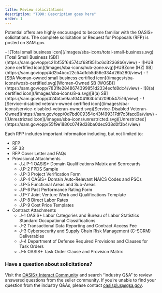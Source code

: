 ```yaml
---
title: Review solicitations
description: "TODO: Description goes here"
order: 1
---
```



Potential offers are highly encouraged to become familiar with the OASIS+ solicitations. The complete solicitation or Request for Proposals (RFP) is posted on SAM.gov.

<div class="oasis-2-column-image-list">
- ![Total small business icon](/images/sba-icons/total-small-business.svg) [Total Small Business (SB)](https://sam.gov/opp/c21bf55f64574cf68f851bc6d32368b6/view)
- ![HUB zone cerfified icon](/images/sba-icons/hub-zone.svg)[HUBZone (HZ) SB](https://sam.gov/opp/4d2b4bcc22c54dfcb5d56e334d26b280/view)
- ![SBA Woman-owned small business certified icon](/images/sba-icons/wosb-certified.svg)[Women-Owned SB (WOSB)](https://sam.gov/opp/7831fe2848674399851d2334ecfd8dc4/view)
- ![8(a) certified icon](/images/sba-icons/8-a.svg)[8(a) SB](https://sam.gov/opp/424bfae9aaf0404183bbfd209b547516/view)
- ![Service-disabled veteran-owned certified icon](/images/sba-icons/service-disabled-veteran-owned.svg)[Service-Disabled Veteran-Owned](https://sam.gov/opp/0d7bd009354c43f499317df7c3facd9a/view)
- ![Unrestricted icon](/images/sba-icons/unrestricted.svg)[Unrestricted](https://sam.gov/opp/55f9e1880c0749d38ba0dec938d0f3b4/view)
</div>

Each RFP includes important information including, but not limited to:

- RFP
- SF 33 
- RFP Cover Letter and FAQs
- Provisional Attachments
    - J.J.P-1 OASIS+ Domain Qualifications Matrix and Scorecards
    - J.P-2 FPDS Sample
    - J.P-3 Project Verification Form
    - J.P-4 OASIS+ Domain Auto-Relevant NAICS Codes and PSCs
    - J.P-5 Functional Areas and Sub-Areas
    - J.P-6 Past Performance Rating Form
    - J.P-7 Joint Venture Work and Qualifications Template
    - J.P-8 Direct Labor Rates
    - J.P-9 Cost Price Templates
- Contract Attachments
    - J-1 OASIS+ Labor Categories and Bureau of Labor Statistics Standard Occupational Classifications
    - J-2 Transactional Data Reporting and Contract Access Fee
    - J-3 Cybersecurity and Supply Chain Risk Management (C-SCRM) Deliverables
    - J-4 Department of Defense Required Provisions and Clauses for Task Orders
    - J-5 OASIS+ Task Order Clause and Provision Matrix

### Have a question about solicitations?

Visit the [OASIS+ Interact Community](https://buy.gsa.gov/interact/community/196/activity-feed) and search “industry Q&A” to review answered questions from the seller community. If you’re unable to find your question from the industry Q&As, please contact oasisplus@gsa.gov.
